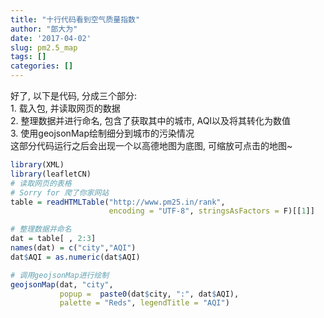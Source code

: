 ```yaml
---
title: "十行代码看到空气质量指数"
author: "郎大为"
date: '2017-04-02'
slug: pm2.5_map
tags: []
categories: []
---
```


好了, 以下是代码, 分成三个部分:     
1. 载入包, 并读取网页的数据     
2. 整理数据并进行命名, 包含了获取其中的城市, AQI以及将其转化为数值   
3. 使用geojsonMap绘制细分到城市的污染情况   
这部分代码运行之后会出现一个以高德地图为底图, 可缩放可点击的地图~

```r
library(XML)
library(leafletCN)
# 读取网页的表格
# Sorry for 爬了你家网站
table = readHTMLTable("http://www.pm25.in/rank",  
                      encoding = "UTF-8", stringsAsFactors = F)[[1]]

# 整理数据并命名
dat = table[ , 2:3]
names(dat) = c("city","AQI")
dat$AQI = as.numeric(dat$AQI)

# 调用geojsonMap进行绘制
geojsonMap(dat, "city",
           popup =  paste0(dat$city, ":", dat$AQI),
           palette = "Reds", legendTitle = "AQI")
```

 
